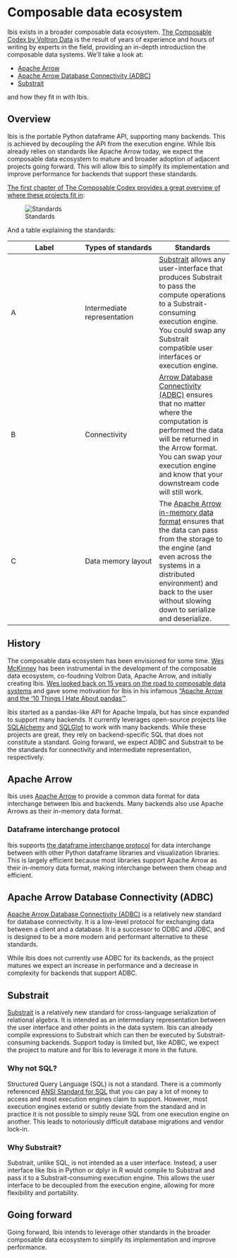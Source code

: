 # Composable data ecosystem

Ibis exists in a broader composable data ecosystem. [The Composable Codex by
Voltron Data](https://voltrondata.com/codex) is the result of years of
experience and hours of writing by experts in the field, providing an in-depth
introduction the composable data systems. We'll take a look at:

- [Apache Arrow](https://github.com/apache/arrow)
- [Apache Arrow Database Connectivity (ADBC)](https://arrow.apache.org/adbc/current/index.html)
- [Substrait](https://substrait.io/)

and how they fit in with Ibis.

## Overview

Ibis is the portable Python dataframe API, supporting many backends. This is
achieved by decoupling the API from the execution engine. While Ibis already
relies on standards like Apache Arrow today, we expect the composable data
ecosystem to mature and broader adoption of adjacent projects going forward.
This will allow Ibis to simplify its implementation and improve performance for
backends that support these standards.

[The first chapter of The Composable Codex provides a great overview of where
these projects fit
in](https://voltrondata.com/codex/standards-over-silos#1-2-3-a-composable-ecosystem):

![Standards](images/standards.png)

And a table explaining the standards:

| Label | Types of standards | Standards |
| --- | --- | --- |
| A | Intermediate representation | [Substrait](https://substrait.io) allows any user-interface that produces Substrait to pass the compute operations to a Substrait-consuming execution engine. You could swap any Substrait compatible user interfaces or execution engine. |
| B | Connectivity | [Arrow Database Connectivity (ADBC)](https://arrow.apache.org/adbc/current/index.html) ensures that no matter where the computation is performed the data will be returned in the Arrow format. You can swap your execution engine and know that your downstream code will still work. |
| C | Data memory layout | The [Apache Arrow in-memory data format](https://arrow.apache.org/docs/format/Columnar.html) ensures that the data can pass from the storage to the engine (and even across the systems in a distributed environment) and back to the user without slowing down to serialize and deserialize. |

## History

The composable data ecosystem has been envisioned for some time. [Wes
McKinney](https://wesmckinney.com) has been instrumental in the development of
the composable data ecosystem, co-foudning Voltron Data, Apache Arrow, and
initially creating Ibis. [Wes looked back on 15 years on the road to composable
data systems](https://wesmckinney.com/blog/looking-back-15-years/) and gave some
motivation for Ibis in his infamous ["Apache Arrow and the '10 Things I Hate
About pandas'"](https://wesmckinney.com/blog/apache-arrow-pandas-internals/).

Ibis started as a pandas-like API for Apache Impala, but has since expanded to
support many backends. It currently leverages open-source projects like
[SQLAlchemy](https://github.com/sqlalchemy/sqlalchemy) and
[SQLGlot](https://github.com/tobymao/sqlglot) to work with many backends. While
these projects are great, they rely on backend-specific SQL that does not
constitute a standard. Going forward, we expect ADBC and Substrait to be the
standards for connectivity and intermediate representation, respectively.

## Apache Arrow

Ibis uses [Apache Arrow](https://arrow.apache.org/) to provide a common data
format for data interchange between Ibis and backends. Many backends also use
Apache Arrows as their in-memory data format.

### Dataframe interchange protocol

Ibis supports [the dataframe interchange
protocol](https://data-apis.org/dataframe-protocol/latest/purpose_and_scope.html)
for data interchange between with other Python dataframe libraries and
visualization libraries. This is largely efficient because most libraries
support Apache Arrow as their in-memory data format, making interchange between
them cheap and efficient.

## Apache Arrow Database Connectivity (ADBC)

[Apache Arrow Database Connectivity
(ADBC)](https://arrow.apache.org/docs/format/ADBC.html) is a relatively new
standard for database connectivity. It is a low-level protocol for exchanging
data between a client and a database. It is a successor to ODBC and JDBC, and is
designed to be a more modern and performant alternative to these standards.

While Ibis does not currently use ADBC for its backends, as the project matures
we expect an increase in performance and a decrease in complexity for backends
that support ADBC.

## Substrait

[Substrait](https://substrait.io/) is a relatively new standard for
cross-language serialization of relational algebra. It is intended as an
intermediary representation between the user interface and other points in the
data system. Ibis can already compile expressions to Substrait which can then be
executed by Substrait-consuming backends. Support today is limited but, like
ADBC, we expect the project to mature and for Ibis to leverage it more in the
future.

### Why not SQL?

Structured Query Language (SQL) is not a standard. There is a commonly
referenced [ANSI Standard for
SQL](https://blog.ansi.org/sql-standard-iso-iec-9075-2023-ansi-x3-135) that you
can pay a lot of money to access and most execution engines claim to support.
However, most execution engines extend or subtly deviate from the standard and
in practice it is not possible to simply reuse SQL from one execution engine on
another. This leads to notoriously difficult database migrations and vendor
lock-in.

### Why Substrait?

Substrait, unlike SQL, is not intended as a user interface. Instead, a user
interface like Ibis in Python or dplyr in R would compile to Substrait and pass
it to a Substrait-consuming execution engine. This allows the user interface to
be decoupled from the execution engine, allowing for more flexibility and
portability.

## Going forward

Going forward, Ibis intends to leverage other standards in the broader
composable data ecosystem to simplify its implementation and improve
performance.
